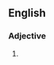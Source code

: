 {{also|creditworthy}}

==English==

===Adjective===
{{en-adj}}
# {{alternative spelling of|en|creditworthy}}